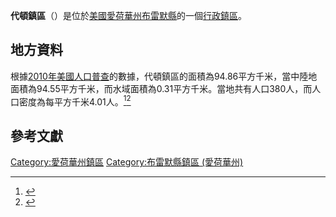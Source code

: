 {{noteTA
|G1=USState
|G2=地名
|G3=Unit
}}
{{Infobox settlement
|official_name            = 代頓鎮區
|native_name = Dayton Township
|settlement_type          = [[行政鎮區|行政鎮區]]
|image_skyline            = 
|imagesize                = 
|image_map                = Map highlighting Dayton Township, Bremer County, Iowa.svg
|mapsize                  = 250px
|pushpin_map  =USA Iowa
|pushpin_label = 代頓鎮區
|pushpin_label_position   = top
|pushpin_map_caption      = 代頓鎮區在愛荷華州的位置
|subdivision_type         = [[世界政區索引|國家]]
|subdivision_type1        = [[美国州份|州份]]
|subdivision_type2        = [[愛荷華州行政区划|縣]]
|subdivision_name         = [[美国|美国]]
|subdivision_name1        = [[愛荷華州|愛荷華州]]
|subdivision_name2        = [[布雷默縣_(愛荷華州)|布雷默縣]]
|elevation_ft             = 1053
|elevation_m              = 321
|timezone                 = [[北美中部時區|北美中部時區]]
|area_total_km2           = 94.86
|area_land_km2            = 94.55
|area_water_km2           = 0.31
|area_total_sq_mi         = 
|area_land_sq_mi          = 
|area_water_sq_mi         = 
|population_as_of         = [[2010年美國人口普查|2010]]
|population_footnotes     = 
|population_total         = 380
|population_density_km2   = auto
|population_density_sq_mi = auto
|utc_offset               = -6
|coordinates              = {{coord|42|46|29|N|92|08|10|W|type:city_region:US-AL_source:GNS-enwiki|display=inline,title}}
| coor_pinpoint           = 
| coordinates_footnotes   = 
|timezone_DST             = CDT
|utc_offset_DST           = -5
|postal_code_type         = [[美國郵區編號|郵區編號]]
|postal_code              = 
|area_code                = {{link-en|电话区号515|Area code 515|515}}
|blank_name = [[地名信息系统|GNIS ID]]
|blank_info = 467682
}}
'''代頓鎮區'''（{{lang-en|Dayton Township}}）是位於[[美國|美國]][[愛荷華州|愛荷華州]][[布雷默縣_(愛荷華州)|布雷默縣]]的一個[[行政鎮區|行政鎮區]]。

== 地方資料 ==
根據[[2010年美國人口普查|2010年美國人口普查]]的數據，代頓鎮區的面積為94.86平方千米，當中陸地面積為94.55平方千米，而水域面積為0.31平方千米。當地共有人口380人，而人口密度為每平方千米4.01人。<ref name="GR8">{{cite web|url=http://factfinder2.census.gov|publisher=[[美国人口调查局|美国人口调查局]]|accessdate=2011-05-14|title=American FactFinder|archive-date=2013-09-11|archive-url=https://web.archive.org/web/20130911234518/http://factfinder2.census.gov/|dead-url=no}}</ref><ref>{{cite web|url=https://www.citypopulation.de/en/usa/iowa/admin/|title=USA: Iowa (Counties and Townships) - City Population}}</ref>

== 參考文獻 ==
{{reflist}}

{{布雷默縣 (愛荷華州)}}

{{DEFAULTSORT:Dayton Township}}
[[Category:愛荷華州鎮區|Category:愛荷華州鎮區]]
[[Category:布雷默縣鎮區_(愛荷華州)|Category:布雷默縣鎮區 (愛荷華州)]]

{{Iowa-geo-stub}}